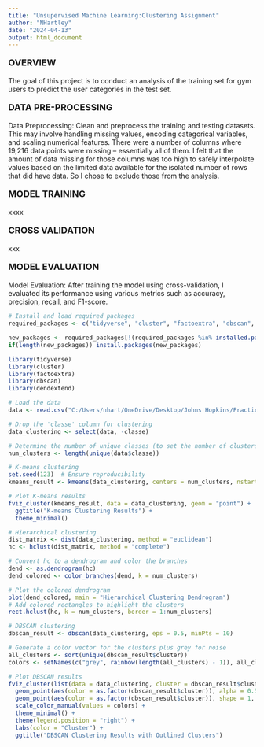 ---
title: "Unsupervised Machine Learning:Clustering Assignment"
author: "NHartley"
date: "2024-04-13"
output: html_document
---

::: {style="font-size:18px"}
**OVERVIEW**
:::

The goal of this project is to conduct an analysis of the training set for gym users to predict the user categories in the test set.

::: {style="font-size:18px"}
**DATA PRE-PROCESSING**
:::

Data Preprocessing: Clean and preprocess the training and testing datasets. This may involve handling missing values, encoding categorical variables, and scaling numerical features. There were a number of columns where 19,216 data points were missing – essentially all of them. I felt that the amount of data missing for those columns was too high to safely interpolate values based on the limited data available for the isolated number of rows that did have data. So I chose to exclude those from the analysis.

::: {style="font-size:18px"}
**MODEL TRAINING**
:::

xxxx

::: {style="font-size:18px"}
**CROSS VALIDATION**
:::

xxx

::: {style="font-size:18px"}
**MODEL EVALUATION**
:::

Model Evaluation: After training the model using cross-validation, I evaluated its performance using various metrics such as accuracy, precision, recall, and F1-score.

```{r setup, include=FALSE}
# Install and load required packages
required_packages <- c("tidyverse", "cluster", "factoextra", "dbscan", "dendextend")

new_packages <- required_packages[!(required_packages %in% installed.packages()[,"Package"])]
if(length(new_packages)) install.packages(new_packages)

library(tidyverse)
library(cluster)
library(factoextra)
library(dbscan)
library(dendextend)

# Load the data
data <- read.csv("C:/Users/nhart/OneDrive/Desktop/Johns Hopkins/Practical Machine Learning/pre-processed/train_data.csv")

# Drop the 'classe' column for clustering
data_clustering <- select(data, -classe)

# Determine the number of unique classes (to set the number of clusters)
num_clusters <- length(unique(data$classe))

# K-means clustering
set.seed(123)  # Ensure reproducibility
kmeans_result <- kmeans(data_clustering, centers = num_clusters, nstart = 25)

# Plot K-means results
fviz_cluster(kmeans_result, data = data_clustering, geom = "point") +
  ggtitle("K-means Clustering Results") +
  theme_minimal()

# Hierarchical clustering
dist_matrix <- dist(data_clustering, method = "euclidean")
hc <- hclust(dist_matrix, method = "complete")

# Convert hc to a dendrogram and color the branches
dend <- as.dendrogram(hc)
dend_colored <- color_branches(dend, k = num_clusters)

# Plot the colored dendrogram
plot(dend_colored, main = "Hierarchical Clustering Dendrogram")
# Add colored rectangles to highlight the clusters
rect.hclust(hc, k = num_clusters, border = 1:num_clusters)

# DBSCAN clustering
dbscan_result <- dbscan(data_clustering, eps = 0.5, minPts = 10)

# Generate a color vector for the clusters plus grey for noise
all_clusters <- sort(unique(dbscan_result$cluster))
colors <- setNames(c("grey", rainbow(length(all_clusters) - 1)), all_clusters)

# Plot DBSCAN results
fviz_cluster(list(data = data_clustering, cluster = dbscan_result$cluster), stand = FALSE) +
  geom_point(aes(color = as.factor(dbscan_result$cluster)), alpha = 0.5, size = 2) +
  geom_point(aes(color = as.factor(dbscan_result$cluster)), shape = 1, size = 2) +
  scale_color_manual(values = colors) +
  theme_minimal() +
  theme(legend.position = "right") +
  labs(color = "Cluster") +
  ggtitle("DBSCAN Clustering Results with Outlined Clusters")


```
